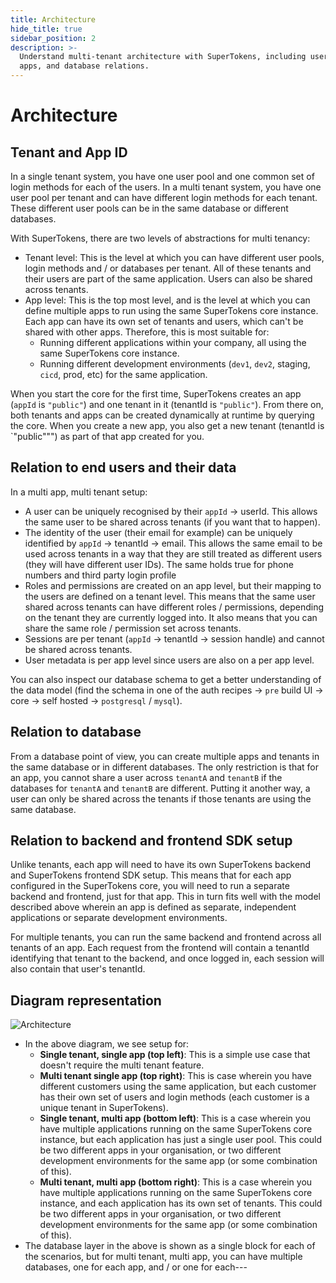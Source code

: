 ```yaml
---
title: Architecture
hide_title: true
sidebar_position: 2
description: >-
  Understand multi-tenant architecture with SuperTokens, including user pools,
  apps, and database relations.
---
```



# Architecture

<PaidFeatureBanner />

## Tenant and App ID
In a single tenant system, you have one user pool and one common set of login methods for each of the users. In a multi tenant system, you have one user pool per tenant and can have different login methods for each tenant. These different user pools can be in the same database or different databases.

With SuperTokens, there are two levels of abstractions for multi tenancy:
- Tenant level: This is the level at which you can have different user pools, login methods and / or databases per tenant. All of these tenants and their users are part of the same application. Users can also be shared across tenants. 
- App level: This is the top most level, and is the level at which you can define multiple apps to run using the same SuperTokens core instance. Each app can have its own set of tenants and users, which can't be shared with other apps. Therefore, this is most suitable for:
    - Running different applications within your company, all using the same SuperTokens core instance.
    - Running different development environments (`dev1`, `dev2`, staging, `cicd`, prod, etc) for the same application.

When you start the core for the first time, SuperTokens creates an app (`appId` is `"public"`) and one tenant in it (tenantId is `"public"`). From there on, both tenants and apps can be created dynamically at runtime by querying the core. When you create a new app, you also get a new tenant (tenantId is `"public""") as part of that app created for you.

## Relation to end users and their data
In a multi app, multi tenant setup:
- A user can be uniquely recognised by their `appId` -> userId. This allows the same user to be shared across tenants (if you want that to happen).
- The identity of the user (their email for example) can be uniquely identified by `appId` -> tenantId -> email. This allows the same email to be used across tenants in a way that they are still treated as different users (they will have different user IDs). The same holds true for phone numbers and third party login profile
- Roles and permissions are created on an app level, but their mapping to the users are defined on a tenant level. This means that the same user shared across tenants can have different roles / permissions, depending on the tenant they are currently logged into. It also means that you can share the same role / permission set across tenants.
- Sessions are per tenant (`appId` -> tenantId -> session handle) and cannot be shared across tenants.
- User metadata is per app level since users are also on a per app level.

You can also inspect our database schema to get a better understanding of the data model (find the schema in one of the auth recipes -> `pre` build UI -> core -> self hosted -> `postgresql` / `mysql`).

## Relation to database
From a database point of view, you can create multiple apps and tenants in the same database or in different databases. The only restriction is that for an app, you cannot share a user across `tenantA` and `tenantB` if the databases for `tenantA` and `tenantB` are different. Putting it another way, a user can only be shared across the tenants if those tenants are using the same database.

## Relation to backend and frontend SDK setup
Unlike tenants, each app will need to have its own SuperTokens backend and SuperTokens frontend SDK setup. This means that for each app configured in the SuperTokens core, you will need to run a separate backend and frontend, just for that app. This in turn fits well with the model described above wherein an app is defined as separate, independent applications or separate development environments.

For multiple tenants, you can run the same backend and frontend across all tenants of an app. Each request from the frontend will contain a tenantId identifying that tenant to the backend, and once logged in, each session will also contain that user's tenantId.

## Diagram representation
![Architecture](/img/multi-tenancy-architecture.png)

- In the above diagram, we see setup for:
    - **Single tenant, single app (top left)**: This is a simple use case that doesn't require the multi tenant feature.
    - **Multi tenant single app (top right)**: This is case wherein you have different customers using the same application, but each customer has their own set of users and login methods (each customer is a unique tenant in SuperTokens).
    - **Single tenant, multi app (bottom left)**: This is a case wherein you have multiple applications running on the same SuperTokens core instance, but each application has just a single user pool. This could be two different apps in your organisation, or two different development environments for the same app (or some combination of this).
    - **Multi tenant, multi app (bottom right)**: This is a case wherein you have multiple applications running on the same SuperTokens core instance, and each application has its own set of tenants. This could be two different apps in your organisation, or two different development environments for the same app (or some combination of this).
- The database layer in the above is shown as a single block for each of the scenarios, but for multi tenant, multi app, you can have multiple databases, one for each app, and / or one for each---

